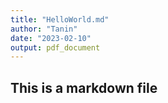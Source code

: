 ```yaml
---
title: "HelloWorld.md"
author: "Tanin"
date: "2023-02-10"
output: pdf_document
---
```


## This is a markdown file
